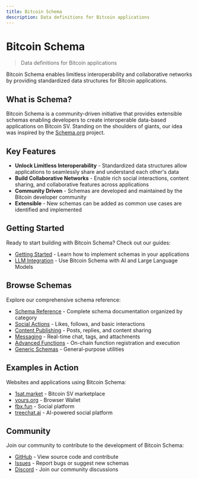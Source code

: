 ```yaml
---
title: Bitcoin Schema
description: Data definitions for Bitcoin applications
---
```


# Bitcoin Schema

> Data definitions for Bitcoin applications

Bitcoin Schema enables limitless interoperability and collaborative networks by providing standardized data structures for Bitcoin applications.

## What is Schema?

Bitcoin Schema is a community-driven initiative that provides extensible schemas enabling developers to create interoperable data-based applications on Bitcoin SV. Standing on the shoulders of giants, our idea was inspired by the [Schema.org](https://schema.org) project.

## Key Features

- **Unlock Limitless Interoperability** - Standardized data structures allow applications to seamlessly share and understand each other's data
- **Build Collaborative Networks** - Enable rich social interactions, content sharing, and collaborative features across applications
- **Community Driven** - Schemas are developed and maintained by the Bitcoin developer community
- **Extensible** - New schemas can be added as common use cases are identified and implemented

## Getting Started

Ready to start building with Bitcoin Schema? Check out our guides:

- [Getting Started](/docs/getting-started) - Learn how to implement schemas in your applications
- [LLM Integration](/docs/llm-integration) - Use Bitcoin Schema with AI and Large Language Models

## Browse Schemas

Explore our comprehensive schema reference:

- [Schema Reference](/docs/schemas) - Complete schema documentation organized by category
- [Social Actions](/docs/schemas/social-actions) - Likes, follows, and basic interactions
- [Content Publishing](/docs/schemas/content) - Posts, replies, and content sharing
- [Messaging](/docs/schemas/messaging) - Real-time chat, tags, and attachments
- [Advanced Functions](/docs/schemas/advanced) - On-chain function registration and execution
- [Generic Schemas](/docs/schemas/generic) - General-purpose utilities

## Examples in Action

Websites and applications using Bitcoin Schema:

- [1sat.market](https://1sat.market) - Bitcoin SV marketplace
- [yours.org](https://yours.org) - Browser Wallet
- [fbx.fun](https://fbx.fun) - Social platform
- [treechat.ai](https://treechat.ai) - AI-powered social platform

## Community

Join our community to contribute to the development of Bitcoin Schema:

- [GitHub](https://github.com/b-open-io/bitcoinschema) - View source code and contribute
- [Issues](https://github.com/b-open-io/bitcoinschema/issues) - Report bugs or suggest new schemas
- [Discord](https://discord.gg/vqj6wpKeEn) - Join our community discussions